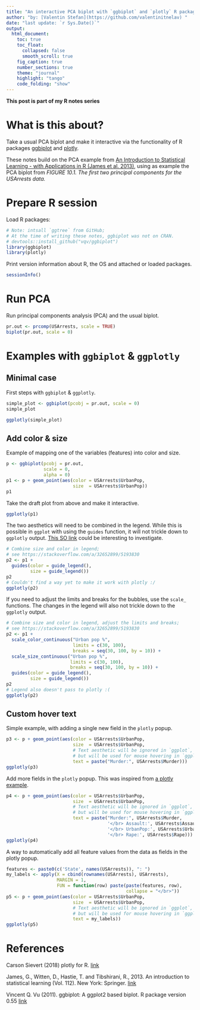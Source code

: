 ```yaml
---
title: "An interactive PCA biplot with `ggbiplot` and `plotly` R packages"
author: "by: [Valentin Stefan](https://github.com/valentinitnelav) "
date: "last update: `r Sys.Date()`"
output:
  html_document:
    toc: true
    toc_float:
      collapsed: false
      smooth_scroll: true
    fig_caption: true
    number_sections: true
    theme: "journal"
    highlight: "tango"
    code_folding: "show"
---
```

**This post is part of my R notes series**

[//]: # =======================================================================
# What is this about?
[//]: # =======================================================================

Take a usual PCA biplot and make it interactive via the functionality of R packages [ggbiplot](https://github.com/vqv/ggbiplot) and [plotly](https://cran.r-project.org/web/packages/plotly/index.html).

These notes build on the PCA example from [An Introduction to Statistical Learning - with Applications in R (James et al. 2013)][James2013], using as example the PCA biplot from *FIGURE 10.1. The first two principal components for the USArrests data.*

[//]: # =======================================================================
# Prepare R session
[//]: # =======================================================================

Load R packages:
```r
# Note: intsall `ggtree` from GitHub; 
# At the time of writing these notes, ggbiplot was not on CRAN.
# devtools::install_github("vqv/ggbiplot")
library(ggbiplot)
library(plotly)
```

Print version information about R, the OS and attached or loaded packages.
```r
sessionInfo()
```

[//]: # =======================================================================
# Run PCA
[//]: # =======================================================================

Run principal components analysis (PCA) and the usual biplot.
```r
pr.out <- prcomp(USArrests, scale = TRUE)
biplot(pr.out, scale = 0)
```

[//]: # =======================================================================
# Examples with `ggbiplot` & `ggplotly`
[//]: # =======================================================================

## Minimal case

First steps with `ggbiplot` & `ggplotly`.
```r
simple_plot <- ggbiplot(pcobj = pr.out, scale = 0)
simple_plot
```

```r
ggplotly(simple_plot)
```


## Add color & size

Example of mapping one of the variables (features) into color and size.
```r
p <- ggbiplot(pcobj = pr.out, 
              scale = 0,
              alpha = 0)
p1 <- p + geom_point(aes(color = USArrests$UrbanPop,
                         size  = USArrests$UrbanPop))
p1
```

Take the draft plot from above and make it interactive. 
```r
ggplotly(p1)
```

The two aesthetics will need to be combined in the legend. While this is possible in `ggplot` with using the `guides` function, it will not trickle down to `ggplotly` output. [This SO link](https://stackoverflow.com/q/47383244/5193830) could be interesting to investigate.
```r
# Combine size and color in legend;
# see https://stackoverflow.com/a/32652899/5193830
p2 <- p1 +
  guides(color = guide_legend(), 
         size = guide_legend())
p2
# Couldn't find a way yet to make it work with plotly :/
ggplotly(p2)
```

If you need to adjust the limits and breaks for the bubbles, use the `scale_` functions. The changes in the legend will also not trickle down to the `ggplotly` output.

```r
# Combine size and color in legend, adjust the limits and breaks;
# see https://stackoverflow.com/a/32652899/5193830
p2 <- p1 +
  scale_color_continuous("Urban pop %", 
                         limits = c(30, 100), 
                         breaks = seq(30, 100, by = 10)) +
  scale_size_continuous("Urban pop %",
                        limits = c(30, 100), 
                        breaks = seq(30, 100, by = 10)) +
  guides(color = guide_legend(), 
         size = guide_legend())
p2
# Legend also doesn't pass to plotly :(
ggplotly(p2)
```

## Custom hover text

Simple example, with adding a single new field in the `plotly` popup.
```r
p3 <- p + geom_point(aes(color = USArrests$UrbanPop,
                         size  = USArrests$UrbanPop,
                         # Text aesthetic will be ignored in `ggplot`,
                         # but will be used for mouse hovering in `ggplotly`.
                         text = paste("Murder:", USArrests$Murder)))
ggplotly(p3)
```

Add more fields in the `plotly` popup. This was inspired from [a plotly example](https://plot.ly/r/text-and-annotations/#custom-hover-text).
```r
p4 <- p + geom_point(aes(color = USArrests$UrbanPop,
                         size  = USArrests$UrbanPop,
                         # Text aesthetic will be ignored in `ggplot`,
                         # but will be used for mouse hovering in `ggplotly`.
                         text = paste("Murder:", USArrests$Murder,
                                      '</br> Assault:', USArrests$Assault,
                                      '</br> UrbanPop:', USArrests$UrbanPop,
                                      '</br> Rape:', USArrests$Rape)))
ggplotly(p4)
```

A way to automatically add all feature values from the data as fields in the plotly popup.
```r
features <- paste0(c('State', names(USArrests)), ": ")
my_labels <- apply(X = cbind(rownames(USArrests), USArrests), 
                   MARGIN = 1, 
                   FUN = function(row) paste(paste(features, row), 
                                             collapse = "</br>"))
p5 <- p + geom_point(aes(color = USArrests$UrbanPop,
                         size  = USArrests$UrbanPop,
                         # Text aesthetic will be ignored in `ggplot`,
                         # but will be used for mouse hovering in `ggplotly`.
                         text = my_labels))
ggplotly(p5)
```


[//]: # =======================================================================
# References
[//]: # =======================================================================

Carson Sievert (2018) plotly for R. [link](https://plotly-book.cpsievert.me)

James, G., Witten, D., Hastie, T. and Tibshirani, R., 2013. An introduction to statistical learning (Vol. 112). New York: Springer. [link][James2013]

Vincent Q. Vu (2011). ggbiplot: A ggplot2 based biplot. R package version 0.55 [link](http://github.com/vqv/ggbiplot)


[//]: # LINKS =================================================================
[James2013]: https://www-bcf.usc.edu/~gareth/ISL/index.html
